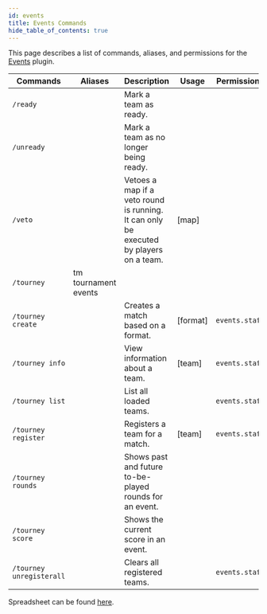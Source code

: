```yaml
---
id: events
title: Events Commands
hide_table_of_contents: true
---
```


This page describes a list of commands, aliases, and permissions for the [Events](https://github.com/PGMDev/Events) plugin.

| Commands | Aliases | Description | Usage | Permissions |
|---|---|---|---|---|
| `/ready` || Mark a team as ready. |
| `/unready` || Mark a team as no longer being ready. |
| `/veto` || Vetoes a map if a veto round is running. It can only be executed by players on a team. | [map] |
| `/tourney` | tm<br />tournament<br />events |
| `/tourney create` || Creates a match based on a format. | [format] | `events.staff` |
| `/tourney info` || View information about a team. | [team] | `events.staff` |
| `/tourney list` || List all loaded teams. || `events.staff` |
| `/tourney register` || Registers a team for a match. | [team] | `events.staff` |
| `/tourney rounds` || Shows past and future to-be-played rounds for an event. |
| `/tourney score` || Shows the current score in an event. |
| `/tourney unregisterall` || Clears all registered teams. || `events.staff` |

Spreadsheet can be found [here](https://docs.google.com/spreadsheets/d/1QlS4DW6aLcryf4BRw3WXylydm07HqKNTf_QYI2PtLzU/edit?usp=sharing).
